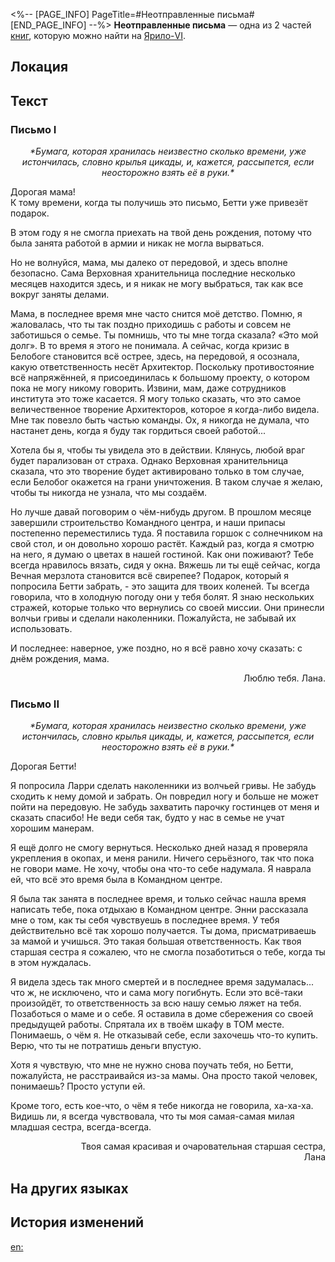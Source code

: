 <%-- [PAGE_INFO]
PageTitle=#Неотправленные письма#
[END_PAGE_INFO] --%>
{{Дополнить}}
{{Книга Инфобокс
|id           = 102
|Название     = 
|Изображение  = Иконка Письмо.png
|Мир          = Ярило-VI
|Томов        = 2
|Автор        = <!--нужно добавить-->
|Описание     = На маленьком клочке бумаги записаны леденящий холод и тепло Белобога минувших дней. Это пережиток и своего рода свидетельство прошлого.
|Том1         = {{tx}}
|Источник1    = {{tx|Отсутствует источник}}
|Том2         = {{tx}}
|Источник2    = {{tx|Отсутствует источник}}
|Персонажи    = 
|Фракции      = 
}}
'''Неотправленные письма''' — одна из 2 частей [[Книги|книг]], которую можно найти на [[Ярило-VI]].

==Локация==
{{Отметка карты|<!--название карты-->|<!--id отметки-->}}

==Текст==
===Письмо I===
<div align="center">''*Бумага, которая хранилась неизвестно сколько времени, уже истончилась, словно крылья цикады, и, кажется, рассыпется, если неосторожно взять её в руки.*''</div>

Дорогая мама!<br />
К тому времени, когда ты получишь это письмо, Бетти уже привезёт подарок.

В этом году я не смогла приехать на твой день рождения, потому что была занята работой в армии и никак не могла вырваться.

Но не волнуйся, мама, мы далеко от передовой, и здесь вполне безопасно. Сама Верховная хранительница последние несколько месяцев находится здесь, и я никак не могу выбраться, так как все вокруг заняты делами.

Мама, в последнее время мне часто снится моё детство. Помню, я жаловалась, что ты так поздно приходишь с работы и совсем не заботишься о семье. Ты помнишь, что ты мне тогда сказала? «Это мой долг». В то время я этого не понимала. А сейчас, когда кризис в Белобоге становится всё острее, здесь, на передовой, я осознала, какую ответственность несёт Архитектор. Поскольку противостояние всё напряжённей, я присоединилась к большому проекту, о котором пока не могу никому говорить. Извини, мам, даже сотрудников института это тоже касается. Я могу только сказать, что это самое величественное творение Архитекторов, которое я когда-либо видела. Мне так повезло быть частью команды. Ох, я никогда не думала, что настанет день, когда я буду так гордиться своей работой...

Хотела бы я, чтобы ты увидела это в действии. Клянусь, любой враг будет парализован от страха. Однако Верховная хранительница сказала, что это творение будет активировано только в том случае, если Белобог окажется на грани уничтожения. В таком случае я желаю, чтобы ты никогда не узнала, что мы создаём.

Но лучше давай поговорим о чём-нибудь другом. В прошлом месяце завершили строительство Командного центра, и наши припасы постепенно переместились туда. Я поставила горшок с солнечником на свой стол, и он довольно хорошо растёт. Каждый раз, когда я смотрю на него, я думаю о цветах в нашей гостиной. Как они поживают? Тебе всегда нравилось вязать, сидя у окна. Вяжешь ли ты ещё сейчас, когда Вечная мерзлота становится всё свирепее? Подарок, который я попросила Бетти забрать, - это защита для твоих коленей. Ты всегда говорила, что в холодную погоду они у тебя болят. Я знаю нескольких стражей, которые только что вернулись со своей миссии. Они принесли волчьи гривы и сделали наколенники. Пожалуйста, не забывай их использовать.

И последнее: наверное, уже поздно, но я всё равно хочу сказать: с днём рождения, мама.<br /><div align="right">Люблю тебя. Лана.</div>

===Письмо II===
<div align="center">''*Бумага, которая хранилась неизвестно сколько времени, уже истончилась, словно крылья цикады, и, кажется, рассыпется, если неосторожно взять её в руки.*''</div>

Дорогая Бетти!

Я попросила Ларри сделать наколенники из волчьей гривы. Не забудь сходить к нему домой и забрать. Он повредил ногу и больше не может пойти на передовую. Не забудь захватить парочку гостинцев от меня и сказать спасибо! Не веди себя так, будто у нас в семье не учат хорошим манерам.

Я ещё долго не смогу вернуться. Несколько дней назад я проверяла укрепления в окопах, и меня ранили. Ничего серьёзного, так что пока не говори маме. Не хочу, чтобы она что-то себе надумала. Я наврала ей, что всё это время была в Командном центре.

Я была так занята в последнее время, и только сейчас нашла время написать тебе, пока отдыхаю в Командном центре. Энни рассказала мне о том, как ты себя чувствуешь в последнее время. У тебя действительно всё так хорошо получается. Ты дома, присматриваешь за мамой и учишься. Это такая большая ответственность. Как твоя старшая сестра я сожалею, что не смогла позаботиться о тебе, когда ты в этом нуждалась.

Я видела здесь так много смертей и в последнее время задумалась... что ж, не исключено, что и сама могу погибнуть. Если это всё-таки произойдёт, то ответственность за всю нашу семью ляжет на тебя. Позаботься о маме и о себе. Я оставила в доме сбережения со своей предыдущей работы. Спрятала их в твоём шкафу в ТОМ месте. Понимаешь, о чём я. Не отказывай себе, если захочешь что-то купить. Верю, что ты не потратишь деньги впустую.

Хотя я чувствую, что мне не нужно снова поучать тебя, но Бетти, пожалуйста, не расстраивайся из-за мамы. Она просто такой человек, понимаешь? Просто уступи ей.

Кроме того, есть кое-что, о чём я тебе никогда не говорила, ха-ха-ха. Видишь ли, я всегда чувствовала, что ты моя самая-самая милая младшая сестра, всегда-всегда.<br /><div align="right">Твоя самая красивая и очаровательная старшая сестра, <br />Лана</div>

==На других языках==
{{На других языках
|en   = Unsent Letter
|zhs  = 未能寄出的家书
|zht  = 未能寄出的家書
|ja   = 出せなかった家族への手紙
|ko   = 부치지 못한 편지
|es   = Carta sin enviar
|fr   = Lettre non expédiée
|ru   = Неотправленные письма
|th   = จดหมายถึงครอบครัวที่ไม่ได้ส่ง
|vi   = Lá Thư Nhà Chưa Thể Gửi
|de   = Nicht zugestellter Brief von zu Hause
|id   = Surat untuk Keluarga yang Tak Terkirim
|pt   = Carta Não Enviada
}}

==История изменений==
{{История изменений|3.5}}

[[en:]]